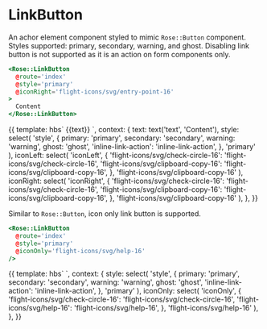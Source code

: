 
<Meta title="Rose/LinkButton" component="LinkButton" />

# LinkButton

An achor element component styled to mimic `Rose::Button` component.
Styles supported: primary, secondary, warning, and ghost.
Disabling link button is not supported as it is an action on form components only.

```handlebars
<Rose::LinkButton
  @route='index'
  @style='primary'
  @iconRight='flight-icons/svg/entry-point-16'
>
  Content
</Rose::LinkButton>
```

<Preview>
  <Story name="Advanced">
    {{
      template: hbs`
      <Rose::LinkButton
        @route="index"
        @style={{style}}
        @iconLeft={{iconLeft}}
        @iconRight={{iconRight}}
      >
        {{text}}
      </Rose::LinkButton>
    `,
      context: {
        text: text('text', 'Content'),
        style: select(
          'style',
          {
            primary: 'primary',
            secondary: 'secondary',
            warning: 'warning',
            ghost: 'ghost',
            'inline-link-action': 'inline-link-action',
          },
          'primary'
        ),
        iconLeft: select(
          'iconLeft',
          {
            'flight-icons/svg/check-circle-16':
              'flight-icons/svg/check-circle-16',
            'flight-icons/svg/clipboard-copy-16':
              'flight-icons/svg/clipboard-copy-16',
          },
          'flight-icons/svg/clipboard-copy-16'
        ),
        iconRight: select(
          'iconRight',
          {
            'flight-icons/svg/check-circle-16':
              'flight-icons/svg/check-circle-16',
            'flight-icons/svg/clipboard-copy-16':
              'flight-icons/svg/clipboard-copy-16',
          },
          'flight-icons/svg/clipboard-copy-16'
        ),
      },
    }}
  </Story>
</Preview>

Similar to `Rose::Button`, icon only link button is supported.

```handlebars
<Rose::LinkButton
  @route='index'
  @style='primary'
  @iconOnly='flight-icons/svg/help-16'
/>
```

<Preview>
  <Story name="Icon Only">
    {{
      template: hbs`
    <Rose::LinkButton @route="" @style={{style}} @iconOnly={{iconOnly}} />
    `,
      context: {
        style: select(
          'style',
          {
            primary: 'primary',
            secondary: 'secondary',
            warning: 'warning',
            ghost: 'ghost',
            'inline-link-action': 'inline-link-action',
          },
          'primary'
        ),
        iconOnly: select(
          'iconOnly',
          {
            'flight-icons/svg/check-circle-16':
              'flight-icons/svg/check-circle-16',
            'flight-icons/svg/help-16': 'flight-icons/svg/help-16',
          },
          'flight-icons/svg/help-16'
        ),
      },
    }}
  </Story>
</Preview>
